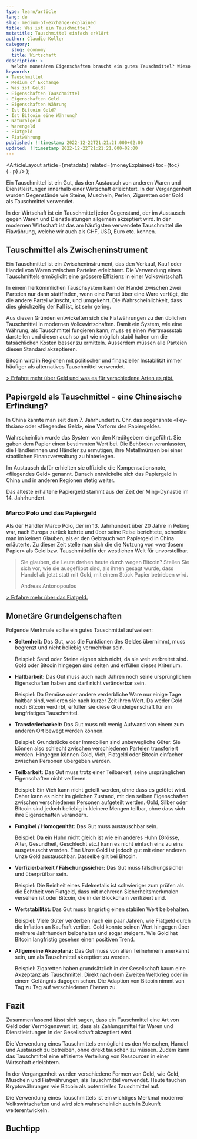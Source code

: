 ```yaml
---
type: learn/article
lang: de
slug: medium-of-exchange-explained
title: Was ist ein Tauschmittel?
metatitle: Tauschmittel einfach erklärt
author: Claudio Koller
category:
  slug: economy
  title: Wirtschaft
description: >
  Welche monetären Eigenschaften braucht ein gutes Tauschmittel? Wieso hat sich Gold über jahrtausende durchgesetzt? Mehr dazu in diesem Artikel.
keywords:
- Tauschmittel
- Medium of Exchange
- Was ist Geld?
- Eigenschaften Tauschmittel
- Eigenschaften Geld
- Eigenschaften Währung
- Ist Bitcoin Geld?
- Ist Bitcoin eine Währung?
- Naturalgeld
- Warengeld
- Fiatgeld
- Fiatwährung
published: !!timestamp 2022-12-22T21:21:21.000+02:00
updated: !!timestamp 2022-12-22T21:21:21.000+02:00
---
```



  <ArticleLayout
    article={metadata}
    related={moneyExplained}
    toc={toc}
    {...p}
  />
);

Ein Tauschmittel ist ein Gut, das den Austausch von anderen Waren und Dienstleistungen innerhalb einer Wirtschaft erleichtert. In der Vergangenheit wurden Gegenstände wie Steine, Muscheln, Perlen, Zigaretten oder Gold als Tauschmittel verwendet.

In der Wirtschaft ist ein Tauschmittel jeder Gegenstand, der im Austausch gegen Waren und Dienstleistungen allgemein akzeptiert wird. In der modernen Wirtschaft ist das am häufigsten verwendete Tauschmittel die Fiawährung, welche wir auch als CHF, USD, Euro etc. kennen.

## Tauschmittel als Zwischeninstrument

Ein Tauschmittel ist ein Zwischeninstrument, das den Verkauf, Kauf oder Handel von Waren zwischen Parteien erleichtert. Die Verwendung eines Tauschmittels ermöglicht eine grössere Effizienz in einer Volkswirtschaft. 

In einem herkömmlichen Tauschsystem kann der Handel zwischen zwei Parteien nur dann stattfinden, wenn eine Partei über eine Ware verfügt, die die andere Partei wünscht, und umgekehrt. Die Wahrscheinlichkeit, dass dies gleichzeitig der Fall ist, ist sehr gering.

Aus diesen Gründen entwickelten sich die Fiatwährungen zu den üblichen Tauschmittel in modernen Volkswirtschaften. Damit ein System, wie eine Währung, als Tauschmittel fungieren kann, muss es einen Wertmassstab darstellen und diesen auch so gut wie möglich stabil halten um die tatsächlichen Kosten besser zu ermitteln. Ausserdem müssen alle Parteien diesen Standard akzeptieren.

<Callout icon = "💡">
 Bitcoin wird in Regionen mit politischer und finanzieller Instabilität immer häufiger als alternatives Tauschmittel verwendet.
</Callout>

[> Erfahre mehr über Geld und was es für verschiedene Arten es gibt.](/learn/economy/money-explained)

## Papiergeld als Tauschmittel - eine Chinesische Erfindung?

In China kannte man seit dem 7. Jahrhundert n. Chr. das sogenannte «Fey-thsian» oder «fliegendes Geld», eine Vorform des Papiergeldes. 

Wahrscheinlich wurde das System von den Kreditgebern eingeführt. Sie gaben dem Papier einen bestimmten Wert bei. Die Behörden veranlassten, die Händlerinnen und Händler zu ermutigen, ihre Metallmünzen bei einer staatlichen Finanzverwaltung zu hinterlegen. 

Im Austausch dafür erhielten sie offizielle die Kompensationsnote, «fliegendes Geld» genannt. Danach entwickelte sich das Papiergeld in China und in anderen Regionen stetig weiter.

<Callout icon = "💡">
 Das älteste erhaltene Papiergeld stammt aus der Zeit der Ming-Dynastie im 14. Jahrhundert.
</Callout>

### Marco Polo und das Papiergeld

Als der Händler Marco Polo, der im 13. Jahrhundert über 20 Jahre in Peking war, nach Europa zurück kehrte und  über seine Reise berichtete, schenkte man im keinen Glauben, als er den Gebrauch von Papiergeld in China erläuterte. Zu dieser Zeit stelle man sich die die Nutzung von «wertlosem Papier» als Geld bzw. Tauschmittel in der westlichen Welt für unvorstellbar.

>Sie glauben, die Leute drehen heute durch wegen Bitcoin? Stellen Sie sich vor, wie sie ausgeflippt sind, als ihnen gesagt wurde, dass Handel ab jetzt statt mit Gold, mit einem Stück Papier betrieben wird.
>
>Andreas Antonopoulos

[> Erfahre mehr über das Fiatgeld.](/learn/economy/fiatmoney-explained)

## Monetäre Grundeigenschaften

Folgende Merkmale sollte ein gutes Tauschmittel aufweisen:

- **Seltenheit:** Das Gut, was die Funktionen des Geldes übernimmt, muss begrenzt und nicht beliebig vermehrbar sein.

    Beispiel: Sand oder Steine eignen sich nicht, da sie weit verbreitet sind. Gold oder Bitcoin hingegen sind selten und erfüllen dieses Kriterium.

- **Haltbarkeit:** Das Gut muss auch nach Jahren noch seine ursprünglichen Eigenschaften haben und darf nicht veränderbar sein.

    Beispiel: Da Gemüse oder andere verderbliche Ware nur einige Tage haltbar sind, verlieren sie nach kurzer Zeit ihren Wert. Da weder Gold noch Bitcoin verdirbt, erfüllen sie diese Grundeigenschaft für ein langfristiges Tauschmittel.

- **Transferierbarkeit:** Das Gut muss mit wenig Aufwand von einem zum anderen Ort bewegt werden können.

    Beispiel: Grundstücke oder Immobilien sind unbewegliche Güter. Sie können also schlecht zwischen verschiedenen Parteien transferiert werden. Hingegen können Gold, Vieh, Fiatgeld oder Bitcoin einfacher zwischen Personen übergeben werden.

- **Teilbarkeit:** Das Gut muss trotz einer Teilbarkeit, seine ursprünglichen Eigenschaften nicht verlieren.

    Beispiel: Ein Vieh kann nicht geteilt werden, ohne dass es getötet wird. Daher kann es nicht im gleichen Zustand, mit den selben Eigenschaften zwischen verschiedenen Personen aufgeteilt werden. Gold, Silber oder Bitcoin sind jedoch beliebig in kleinere Mengen teilbar, ohne dass sich ihre Eigenschaften verändern.

- **Fungibel / Homogenität:** Das Gut muss austauschbar sein.

    Beispiel: Da ein Huhn nicht gleich ist wie ein anderes Huhn (Grösse, Alter, Gesundheit, Geschlecht etc.) kann es nicht einfach eins zu eins ausgetauscht werden. Eine Unze Gold ist jedoch gut mit einer anderen Unze Gold austauschbar. Dasselbe gilt bei Bitcoin.

- **Verfizierbarkeit / Fälschungssicher:** Das Gut muss fälschungssicher und überprüfbar sein.

    Beispiel: Die Reinheit eines Edelmetalls ist schwieriger zum prüfen als die Echtheit von Fiatgeld, dass mit mehreren Sicherheitsmerkmalen versehen ist oder Bitcoin, die in der Blockchain verifiziert sind.

- **Wertstabilität:** Das Gut muss langristig einen stabilen Wert beibehalten.

    Beispiel: Viele Güter verderben nach ein paar Jahren, wie Fiatgeld durch die Inflation an Kaufraft verliert. Gold konnte seinen Wert hingegen über mehrere Jahrhundert beibehalten und sogar steigern. Wie Gold hat Bitcoin langfristig gesehen einen positiven Trend.

- **Allgemeine Akzeptanz:** Das Gut muss von allen Teilnehmern anerkannt sein, um als Tauschmittel akzeptiert zu werden.

    Beispiel: Zigaretten haben grundsätzlich in der Gesellschaft kaum eine Akzeptanz als Tauschmittel. Direkt nach dem Zweiten Weltkrieg oder in einem Gefängnis dagegen schon. Die Adaption von Bitcoin nimmt von Tag zu Tag auf verschiedenen Ebenen zu.

## Fazit

Zusammenfassend lässt sich sagen, dass ein Tauschmittel eine Art von Geld oder Vermögenswert ist, dass als Zahlungsmittel für Waren und Dienstleistungen in der Gesellschaft akzeptiert wird.

Die Verwendung eines Tauschmittels ermöglicht es den Menschen, Handel und Austausch zu betreiben, ohne direkt tauschen zu müssen. Zudem kann das Tauschmittel eine effiziente Verteilung von Ressourcen in einer Wirtschaft erleichtern.

In der Vergangenheit wurden verschiedene Formen von Geld, wie Gold, Muscheln und Fiatwährungen, als Tauschmittel verwendet. Heute tauchen Kryptowährungen wie Bitcoin als potenzielles Tauschmittel auf.

<Callout icon = "💡">
Die Verwendung eines Tauschmittels ist ein wichtiges Merkmal moderner Volkswirtschaften und wird sich wahrscheinlich auch in Zukunft weiterentwickeln.
</Callout>

## Buchtipp

<Books>
  <Book book={bitcoinStandard} />
</Books>


